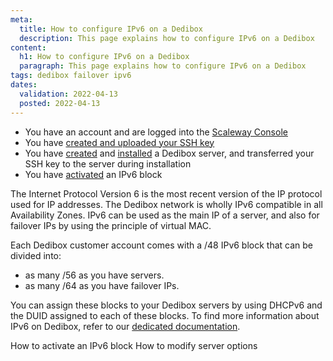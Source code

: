 ```yaml
---
meta:
  title: How to configure IPv6 on a Dedibox
  description: This page explains how to configure IPv6 on a Dedibox
content:
  h1: How to configure IPv6 on a Dedibox
  paragraph: This page explains how to configure IPv6 on a Dedibox
tags: dedibox failover ipv6
dates:
  validation: 2022-04-13
  posted: 2022-04-13
---
```


<Message type="requirement">

- You have an account and are logged into the [Scaleway Console](https://console.scaleway.com)  
- You have [created and uploaded your SSH key](/console/my-project/how-to/create-ssh-key)
- You have [created](/compute/dedibox/how-to/order-a-dedibox) and [installed](/compute/dedibox/how-to/install-dedibox) a Dedibox server, and transferred your SSH key to the server during installation
- You have [activated](/compute/dedibox/how-to/activate-ipv6-block) an IPv6 block

</Message>

The Internet Protocol Version 6 is the most recent version of the IP protocol used for IP addresses. The Dedibox network is wholly IPv6 compatible in all Availability Zones.
IPv6 can be used as the main IP of a server, and also for failover IPs by using the principle of virtual MAC.

Each Dedibox customer account comes with a /48 IPv6 block that can be divided into:
* as many /56 as you have servers.
* as many /64 as you have failover IPs.

You can assign these blocks to your Dedibox servers by using DHCPv6 and the DUID assigned to each of these blocks. To find more information about IPv6 on Dedibox, refer to our [dedicated documentation](/docs/dedibox-network/ipv6/quickstart/).

 <Navigation title="See Also">
  <PreviousButton to="/compute/dedibox/how-to/activate-ipv6-block">How to activate an IPv6 block</PreviousButton>
  <NextButton to="/compute/dedibox/how-to/modify-server-options">How to modify server options</NextButton>
</Navigation>